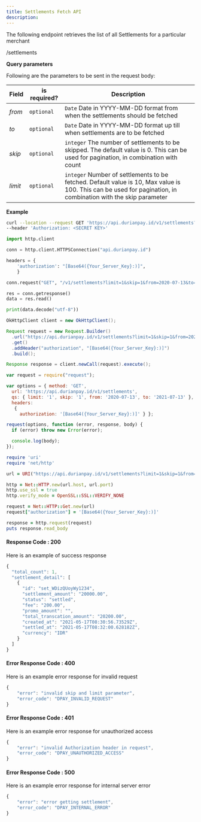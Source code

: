 ```yaml
---
title: Settlements Fetch API
description: 
---
```


<div class = 'right-component'></div>

<div class = 'left-side'>


The following endpoint retrieves the list of all Settlements for a particular merchant

<url get = ""><div class = "ib">/settlements</div></url>

</div>

<div class = 'full-side'>

<div class = 'left-side'>

**Query parameters**

Following are the parameters to be sent in the request body:

| Field |	is required? |	Description |
| ----- | --------------- | ------------- |
| _from_ |	`optional` |	`Date` Date in YYYY-MM-DD format from when the settlements should be fetched |
| _to_ |	`optional` |	`Date` Date in YYYY-MM-DD format up till when settlements are to be fetched |
| _skip_ |	`optional` |	`integer` The number of settlements to be skipped. The default value is 0. This can be used for pagination, in combination with count |
| _limit_ |	`optional` |	`integer` Number of settlements to be fetched. Default value is 10, Max value is 100. This can be used for pagination, in combination with the skip parameter |

</div>

<div class = 'right-code'>

**Example**

<MultiCodeBlock>

```bash
curl --location --request GET 'https://api.durianpay.id/v1/settlements?limit=1&skip=1&from=2020-07-13&to=2021-07-13' \
--header 'Authorization: <SECRET KEY>'
```

```python
import http.client

conn = http.client.HTTPSConnection("api.durianpay.id")

headers = {
    'authorization': "[Base64({Your_Server_Key}:)]",
    }

conn.request("GET", "/v1/settlements?limit=1&skip=1&from=2020-07-13&to=2021-07-13", headers=headers)

res = conn.getresponse()
data = res.read()

print(data.decode("utf-8"))
```

```java
OkHttpClient client = new OkHttpClient();

Request request = new Request.Builder()
  .url("https://api.durianpay.id/v1/settlements?limit=1&skip=1&from=2020-07-13&to=2021-07-13")
  .get()
  .addHeader("authorization", "[Base64({Your_Server_Key}:)]")
  .build();

Response response = client.newCall(request).execute();
```

```js
var request = require("request");

var options = { method: 'GET',
  url: 'https://api.durianpay.id/v1/settlements',
  qs: { limit: '1', skip: '1', from: '2020-07-13', to: '2021-07-13' },
  headers: 
   { 
     authorization: '[Base64({Your_Server_Key}:)]' } };

request(options, function (error, response, body) {
  if (error) throw new Error(error);

  console.log(body);
});

```

```ruby
require 'uri'
require 'net/http'

url = URI("https://api.durianpay.id/v1/settlements?limit=1&skip=1&from=2020-07-13&to=2021-07-13")

http = Net::HTTP.new(url.host, url.port)
http.use_ssl = true
http.verify_mode = OpenSSL::SSL::VERIFY_NONE

request = Net::HTTP::Get.new(url)
request["authorization"] = '[Base64({Your_Server_Key}:)]'

response = http.request(request)
puts response.read_body
```

</MultiCodeBlock>

</div>

</div>

<div class = 'right-code ml-60'>

#### Response Code : 200 
Here is an example of success response

```js
{
  "total_count": 1,
  "settlement_detail": [
    {
      "id": "set_WDizQUoyWy1234",
      "settlement_amount": "20000.00",
      "status": "settled",
      "fee": "200.00",
      "promo_amount": "",
      "total_transcation_amount": "20200.00",
      "created_at": "2021-05-17T08:30:56.73529Z",
      "settled_at": "2021-05-17T08:32:00.628182Z",
      "currency": "IDR"
    }
  ]
}
```

#### Error Response Code : 400
Here is an example error response for invalid request

```js
{
    "error": "invalid skip and limit parameter",
    "error_code": "DPAY_INVALID_REQUEST"
}
```

#### Error Response Code : 401
Here is an example error response for unauthorized access

```js
{
    "error": "invalid Authorization header in request",
    "error_code": "DPAY_UNAUTHORIZED_ACCESS"
}
```

#### Error Response Code : 500
Here is an example error response for internal server error

```js
{
    "error": "error getting settlement",
    "error_code": "DPAY_INTERNAL_ERROR"
}
```

</div>
